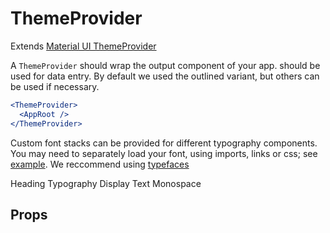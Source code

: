
<Meta title="components|ThemeProvider" component={ThemeProvider} />

# ThemeProvider

Extends [Material UI ThemeProvider](https://material-ui.com/styles/api/#themeprovider)

A `ThemeProvider` should wrap the output component of your app. should be used for data entry. By default we used the outlined variant,
but others can be used if necessary.

```jsx
<ThemeProvider>
  <AppRoot />
</ThemeProvider>
```

Custom font stacks can be provided for different typography components. You may need to separately load your font, using imports, links or css; see [example](https://github.com/commitd/components/tree/master/example).
We reccommend using [typefaces](https://github.com/KyleAMathews/typefaces)

<Preview>
  <Story name="default">
    <ThemeProvider
      fonts={{
        typography: { fontFamily: '"Helvetica Neue"' },
        text: { fontFamily: '"Times New Roman"' },
        display: { fontFamily: 'Arial, sans-serif', fontWeight: 700 },
        mono: { fontFamily: 'monospace', fontWeight: 100 }
      }}
    >
      <Heading.h2>Heading</Heading.h2>
      <Typography>Typography</Typography>
      <Display.d1>Display</Display.d1>
      <Text>Text</Text>
      <Monospace>Monospace</Monospace>
    </ThemeProvider>
  </Story>
</Preview>

## Props

<Props of={ThemeProviderDocs} />
